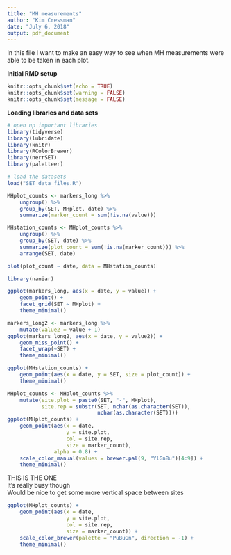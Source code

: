 ```yaml
---
title: "MH measurements"
author: "Kim Cressman"
date: "July 6, 2018"
output: pdf_document
---
```



In this file I want to make an easy way to see when MH measurements were able to be taken in each plot.

__Initial RMD setup__
<br>

```r
knitr::opts_chunk$set(echo = TRUE)
knitr::opts_chunk$set(warning = FALSE)
knitr::opts_chunk$set(message = FALSE)
```

__Loading libraries and data sets__
<br>
```r
# open up important libraries
library(tidyverse)
library(lubridate)
library(knitr)
library(RColorBrewer)
library(nerrSET)
library(paletteer)

# load the datasets
load("SET_data_files.R")

```


```r
MHplot_counts <- markers_long %>%
    ungroup() %>%
    group_by(SET, MHplot, date) %>%
    summarize(marker_count = sum(!is.na(value)))

MHstation_counts <- MHplot_counts %>%
    ungroup() %>%
    group_by(SET, date) %>%
    summarize(plot_count = sum(!is.na(marker_count))) %>%
    arrange(SET, date)
```


```r
plot(plot_count ~ date, data = MHstation_counts)
```

```r
library(naniar)

ggplot(markers_long, aes(x = date, y = value)) +
    geom_point() +
    facet_grid(SET ~ MHplot) +
    theme_minimal()

markers_long2 <- markers_long %>%
    mutate(value2 = value + 1)
ggplot(markers_long2, aes(x = date, y = value2)) +
    geom_miss_point() +
    facet_wrap(~SET) +
    theme_minimal()

ggplot(MHstation_counts) +
    geom_point(aes(x = date, y = SET, size = plot_count)) +
    theme_minimal()

MHplot_counts <- MHplot_counts %>%
    mutate(site.plot = paste0(SET, "-", MHplot),
           site.rep = substr(SET, nchar(as.character(SET)),
                             nchar(as.character(SET))))
ggplot(MHplot_counts) +
    geom_point(aes(x = date, 
                   y = site.plot, 
                   col = site.rep, 
                   size = marker_count),
               alpha = 0.8) +
    scale_color_manual(values = brewer.pal(9, "YlGnBu")[4:9]) +
    theme_minimal()


```

THIS IS THE ONE  
It's really busy though  
Would be nice to get some more vertical space between sites  

```r
ggplot(MHplot_counts) +
    geom_point(aes(x = date, 
                   y = site.plot, 
                   col = site.rep, 
                   size = marker_count)) +
    scale_color_brewer(palette = "PuBuGn", direction = -1) +
    theme_minimal()
```


